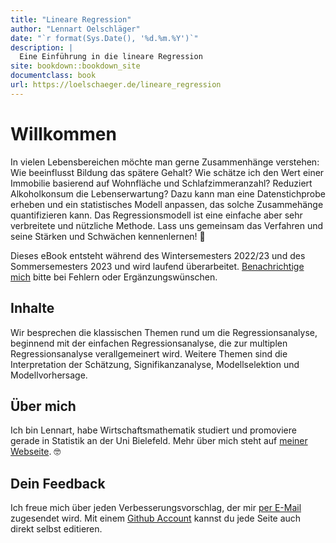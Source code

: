 ```yaml
--- 
title: "Lineare Regression"
author: "Lennart Oelschläger"
date: "`r format(Sys.Date(), '%d.%m.%Y')`"
description: |
  Eine Einführung in die lineare Regression
site: bookdown::bookdown_site
documentclass: book
url: https://loelschaeger.de/lineare_regression
---
```


# Willkommen {-}

In vielen Lebensbereichen möchte man gerne Zusammenhänge verstehen: Wie beeinflusst Bildung das spätere Gehalt? Wie schätze ich den Wert einer Immobilie basierend auf Wohnfläche und Schlafzimmeranzahl? Reduziert Alkoholkonsum die Lebenserwartung? Dazu kann man eine Datenstichprobe erheben und ein statistisches Modell anpassen, das solche Zusammehänge quantifizieren kann. Das Regressionsmodell ist eine einfache aber sehr verbreitete und nützliche Methode. Lass uns gemeinsam das Verfahren und seine Stärken und Schwächen kennenlernen! &#129351;

::: {.rmdwarning}
Dieses eBook entsteht während des Wintersemesters 2022/23 und des Sommersemesters 2023 und wird laufend überarbeitet. [Benachrichtige mich](#dein-feedback) bitte bei Fehlern oder Ergänzungswünschen.
:::

## Inhalte {-}

Wir besprechen die klassischen Themen rund um die Regressionsanalyse, beginnend mit der einfachen Regressionsanalyse, die zur multiplen Regressionsanalyse verallgemeinert wird. Weitere Themen sind die Interpretation der Schätzung, Signifikanzanalyse, Modellselektion und Modellvorhersage.

## Über mich {-}

Ich bin Lennart, habe Wirtschaftsmathematik studiert und promoviere gerade in Statistik an der Uni Bielefeld. Mehr über mich steht auf [meiner Webseite](https://loelschlaeger.de/). &#x1F913;

## Dein Feedback {-}

Ich freue mich über jeden Verbesserungsvorschlag, der mir [per E-Mail](mailto:oelschlaeger.lennart@gmail.com) zugesendet wird. Mit einem [Github Account](https://www.github.com) kannst du jede Seite auch direkt selbst editieren.

